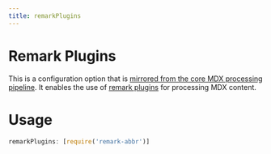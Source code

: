 ```yaml
---
title: remarkPlugins
---
```


# Remark Plugins

This is a configuration option that is [mirrored from the core MDX
processing pipeline](https://mdxjs.com/plugins). It enables the use of
[remark
plugins](https://github.com/remarkjs/remark/blob/master/doc/plugins.md)
for processing MDX content.

# Usage

```js
remarkPlugins: [require('remark-abbr')]
```
